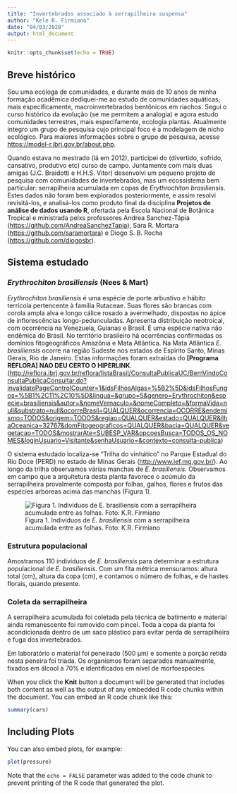 ```yaml
---
title: "Invertebrados associado à serrapilheira suspensa"
author: "Kele R. Firmiano"
date: "04/03/2020"
output: html_document
---
```


```r
knitr::opts_chunk$set(echo = TRUE)
```

## Breve histórico

Sou uma ecóloga de comunidades, e durante mais de 10 anos de minha formação acadêmica dediquei-me ao estudo de comunidades aquáticas, mais especificamente, macroinvertebrados bentônicos em riachos. Segui o curso histórico da evolução (se me permitem a analogia) e agora estudo comunidades terrestres, mais especifamente, ecologia plantas. Atualmente integro um grupo de pesquisa cujo principal foco é a modelagem de nicho ecológico. Para maiores informações sobre o grupo de pesquisa, acesse <https://model-r.jbrj.gov.br/about.php>. 

Quando estava no mestrado (lá em 2012), participei do (divertido, sofrido, cansativo, produtivo etc) curso de campo. Juntamente com mais duas amigas (J.C. Braidotti e H.H.S. Vitor) desenvolvi um pequeno projeto de pesquisa com comunidades de invertebrados, mas um ecossistema bem particular: serrapilheira acumulada em copas de *Erythrochiton brasiliensis*. Estes dados não foram bem explorados posteriormente, e assim resolvi revisitá-los, e analisá-los como produto final da disciplina **Projetos de análise de dados usando R**, ofertada pela Escola Nacional de Botânica Tropical e ministrada pelxs professores Andrea Sanchez-Tápia (<https://github.com/AndreaSanchezTapia>), Sara R. Mortara (<https://github.com/saramortara>) e Diogo S. B. Rocha (<https://github.com/diogosbr>). 


## Sistema estudado

### *Erythrochiton brasiliensis* (Nees & Mart)

*Erythrochiton brasiliensis* é uma espécie de porte arbustivo e hábito terrícola pertencente à família Rutaceae. 
Suas flores são brancas com corola ampla alva e longo cálice rosado a avermelhado, dispostas no ápice de inflorescências longo-pedunculadas. Apresenta distribuição neotroical, com ocorrência na Venezuela, Guianas e Brasil. É uma espécie nativa não endêmica do Brasil.  No território brasileiro há ocorrências confirmadas os domínios fitogeográficos Amazônia e Mata Atlântica. Na Mata Atlântica *E. brasiliensis* ocorre na região Sudeste nos estados de Espírito Santo, Minas Gerais, Rio de Janeiro. Estas informações foram extraídas do **[Programa REFLORA] NAO DEU CERTO O HIPERLINK**. (<http://reflora.jbrj.gov.br/reflora/listaBrasil/ConsultaPublicaUC/BemVindoConsultaPublicaConsultar.do?invalidatePageControlCounter=1&idsFilhosAlgas=%5B2%5D&idsFilhosFungos=%5B1%2C11%2C10%5D&lingua=&grupo=5&genero=Erythrochiton&especie=brasiliensis&autor=&nomeVernaculo=&nomeCompleto=&formaVida=null&substrato=null&ocorreBrasil=QUALQUER&ocorrencia=OCORRE&endemismo=TODOS&origem=TODOS&regiao=QUALQUER&estado=QUALQUER&ilhaOceanica=32767&domFitogeograficos=QUALQUER&bacia=QUALQUER&vegetacao=TODOS&mostrarAte=SUBESP_VAR&opcoesBusca=TODOS_OS_NOMES&loginUsuario=Visitante&senhaUsuario=&contexto=consulta-publica>) 



O sistema estudado localiza-se "Trilha do vinhático" no Parque Estadual do Rio Doce (PERD) no estado de Minas Gerais (<http://www.ief.mg.gov.br/>). Ao longo da trilha observamos várias manchas de *E. brasiliensis*. Observamos em campo que a arquitetura desta planta favorece o acúmulo da serrapilheira provalmente composta por folhas, galhos, flores e frutos das espécies 
arbóreas acima das manchas (Figura 1). 

![Figura 1. Indivíduos de *E. brasiliensis* com a serrapilheira acumulada entre as folhas. Foto: K.R. Firmiano](docs/e_brasiliensis.JPG)

### Estrutura populacional

Amostramos 110 indivíduos de *E. brasiliensis* para determinar a estrutura populacional de *E. brasiliensis*. Com um fita métrica mensuramos: altura total (cm), altura da copa (cm), e contamos o número de folhas, e de hastes florais, quando presente.

### Coleta da serrapilheira

A serrapilheira acumulada foi coletada pela técnica de batimento e material ainda remanescente foi removido com pincel. Toda a copa
da planta foi acondicionada dentro de um saco plástico para evitar perda de 
serrapilheira e fuga dos invertebrados. 

Em laboratório o material foi 
peneirado (500 μm) e somente a porção retida nesta peneira foi triada. 
Os organismos foram separados manualmente, fixados em álcool a 70% e 
identificados em nível de morfoespécies.


When you click the **Knit** button a document will be generated that includes both content as well as the output of any embedded R code chunks within the document. You can embed an R code chunk like this:

```r
summary(cars)
```

## Including Plots

You can also embed plots, for example:

```r
plot(pressure)
```

Note that the `echo = FALSE` parameter was added to the code chunk to prevent printing of the R code that generated the plot.

